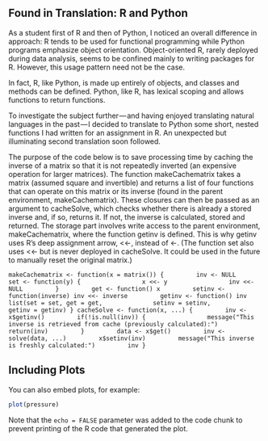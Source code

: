 ## Found in Translation: R and Python

As a student first of R and then of Python, I noticed an overall difference in approach: R tends to be used for functional programming while Python programs emphasize object orientation. Object-oriented R, rarely deployed during data analysis, seems to be confined mainly to writing packages for R. However, this usage pattern need not be the case.

In fact, R, like Python, is made up entirely of objects, and classes and methods can be defined. Python, like R, has lexical scoping and allows functions to return functions.

To investigate the subject further — and having enjoyed translating natural languages in the past — I decided to translate to Python some short, nested functions I had written for an assignment in R. An unexpected but illuminating second translation soon followed.

The purpose of the code below is to save processing time by caching the inverse of a matrix so that it is not repeatedly inverted (an expensive operation for larger matrices). The function makeCachematrix takes a matrix (assumed square and invertible) and returns a list of four functions that can operate on this matrix or its inverse (found in the parent environment, makeCachematrix). These closures can then be passed as an argument to cacheSolve, which checks whether there is already a stored inverse and, if so, returns it. If not, the inverse is calculated, stored and returned. The storage part involves write access to the parent environment, makeCachematrix, where the function getinv is defined. This is why getinv uses R’s deep assignment arrow, <<-, instead of <-. (The function set also uses <<- but is never deployed in cacheSolve. It could be used in the future to manually reset the original matrix.)

`makeCachematrix <- function(x = matrix()) {
        inv <- NULL
        set <- function(y) {
                x <<- y
                inv <<- NULL
        }
        get <- function() x
        setinv <- function(inverse) inv <<- inverse
        getinv <- function() inv
        list(set = set, get = get,
             setinv = setinv,
             getinv = getinv)
}
cacheSolve <- function(x, ...) {
        inv <- x$getinv()
        if(!is.null(inv)) {
                message("This inverse is retrieved from cache (previously calculated):")
                return(inv)
        }
        data <- x$get()
        inv <- solve(data, ...)
        x$setinv(inv)
        message("This inverse is freshly calculated:")
        inv
}`

## Including Plots

You can also embed plots, for example:

```r
plot(pressure)
```

Note that the `echo = FALSE` parameter was added to the code chunk to prevent printing of the R code that generated the plot.
